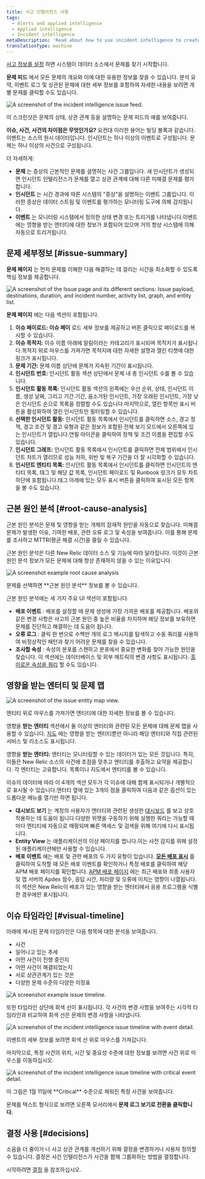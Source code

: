 ```yaml
---
title: 사고 인텔리전스 사용
tags:
  - Alerts and applied intelligence
  - Applied intelligence
  - Incident intelligence
metaDescription: 'Read about how to use incident intelligence to create an overview of all your alert incidents, their sources, and related events.'
translationType: machine
---
```












[사고 정보를 설정](/docs/alerts-applied-intelligence/applied-intelligence/incident-intelligence/get-started-incident-intelligence/#get-started) 하면 시스템이 데이터 소스에서 문제를 찾기 시작합니다.

**문제 피드** 에서 모든 문제의 개요와 이에 대한 유용한 정보를 찾을 수 있습니다. 분석 요약, 이벤트 로그 및 상관된 문제에 대한 세부 정보를 포함하여 자세한 내용을 보려면 개별 문제를 클릭할 수도 있습니다.

<img
  title="The incident intelligence issue feed."
  alt="A screenshot of the incident intelligence issue feed."
  src={issueFeed}
/>

<figcaption>
  이 스크린샷은 문제의 상태, 상관 관계 등을 설명하는 문제 피드의 예를 보여줍니다.
</figcaption>

**이슈, 사건, 사건의 차이점은 무엇인가요?** 요컨대 이러한 용어는 빌딩 블록과 같습니다. 이벤트는 소스의 원시 데이터입니다. 인시던트는 하나 이상의 이벤트로 구성됩니다. 문제는 하나 이상의 사건으로 구성됩니다.

더 자세하게:

* **문제** 는 증상의 근본적인 문제를 설명하는 사건 그룹입니다. 새 인시던트가 생성되면 인시던트 인텔리전스가 문제를 열고 상관 관계에 대해 다른 미해결 문제를 평가합니다.
* **인시던트** 는 시간 경과에 따른 시스템의 "증상"을 설명하는 이벤트 그룹입니다. 이러한 증상은 데이터 스트림 및 이벤트를 평가하는 모니터링 도구에 의해 감지됩니다.
* **이벤트** 는 모니터링 시스템에서 정의한 상태 변경 또는 트리거를 나타냅니다.이벤트에는 영향을 받는 엔터티에 대한 정보가 포함되어 있으며 거의 항상 시스템에 의해 자동으로 트리거됩니다.

## 문제 세부정보 [#issue-summary]

**문제 페이지** 는 먼저 문제를 이해한 다음 해결하는 데 걸리는 시간을 최소화할 수 있도록 핵심 정보를 제공합니다.

<img
  title="The Issue page and its different sections: Issue payload, destinations, duration, and incident number, activity list, graph, and entity list."
  alt="A screenshot of the Issue page and its different sections: Issue payload, destinations, duration, and incident number, activity list, graph, and entity list."
  src={newIssuePage}
/>

**문제 페이지** 에는 다음 섹션이 포함됩니다.

1. **이슈 페이로드: 이슈 페이** 로드 세부 정보를 제공하고 버튼 클릭으로 페이로드를 복사할 수 있습니다.
2. **이슈 목적지:** 이슈 이름 아래에 알림이라는 카테고리가 표시되며 목적지가 표시됩니다.목적지 위로 마우스를 가져가면 목적지에 대한 자세한 설명과 열린 티켓에 대한 링크가 표시됩니다.
3. **문제 기간:** 문제 이름 상단에 문제가 지속된 기간이 표시됩니다.
4. **인시던트 번호:** 인시던트 활동 섹션 상단에서 문제 내 총 인시던트 수를 볼 수 있습니다.
5. **인시던트 활동 목록:** 인시던트 활동 섹션의 왼쪽에는 우선 순위, 상태, 인시던트 이름, 생성 날짜, 그리고 기간.기간, 음소거된 인시던트, 가장 오래된 인시던트, 가장 낮은 인시던트 순으로 목록을 정렬할 수도 있습니다.마지막으로, 열린 항목만 표시 버튼을 활성화하여 열린 인시던트만 필터링할 수 있습니다.
6. **선택한 인시던트 활동:** 인시던트 활동 목록에서 인시던트를 클릭하면 소스, 경고 정책, 경고 조건 및 경고 유형과 같은 정보가 포함된 전체 보기 모드에서 오른쪽에 있는 인시던트가 열립니다.연필 아이콘을 클릭하여 정책 및 조건 이름을 편집할 수도 있습니다.
7. **인시던트 그래프:** 인시던트 활동 목록에서 인시던트를 클릭하면 전체 범위에서 인시던트 차트가 열리므로 성능 저하, 위반 및 복구 기간을 더 잘 시각화할 수 있습니다.
8. **인시던트 엔티티 목록:** 인시던트 활동 목록에서 인시던트를 클릭하면 인시던트의 엔티티 목록, 태그 및 해당 값 목록, 인시던트 페이로드 및 Runbook 링크가 모두 차트 하단에 포함됩니다.태그 아래에 있는 모두 표시 버튼을 클릭하여 표시된 모든 항목을 볼 수도 있습니다.

## 근본 원인 분석 [#root-cause-analysis]

근본 원인 분석은 문제 및 영향을 받는 개체의 잠재적 원인을 자동으로 찾습니다. 미해결 문제가 발생한 이유, 기여한 배포, 관련 오류 로그 및 속성을 보여줍니다. 이를 통해 문제를 조사하고 MTTR(평균 해결 시간)을 줄일 수 있습니다.

<Callout variant="tip">
  근본 원인 분석은 다른 New Relic 데이터 소스 및 기능에 따라 달라집니다. 이것이 근본 원인 분석 정보가 모든 문제에 대해 항상 존재하지 않을 수 있는 이유입니다.
</Callout>

<img
  title="An example root cause analysis."
  alt="A screenshot example root cause analysis"
  src={rootCauseAnalysis}
/>

<figcaption>
  문제를 선택하면 **근본 원인 분석** 정보를 볼 수 있습니다.
</figcaption>

근본 원인 분석에는 세 가지 주요 UI 섹션이 포함됩니다.

* **배포 이벤트** : 배포를 설정할 때 문제 생성에 가장 가까운 배포를 제공합니다. 배포와 같은 변경 사항은 사고의 근본 원인 중 높은 비율을 차지하며 해당 정보를 보유하면 문제를 진단하고 해결하는 데 도움이 됩니다.
* **오류 로그** : 클릭 한 번으로 수백만 개의 로그 메시지를 탐색하고 수동 쿼리를 사용하여 비정상적인 패턴과 찾기 어려운 문제를 찾을 수 있습니다.
* **조사할 속성** : 속성의 분포를 스캔하고 분포에서 중요한 변화를 찾아 가능한 원인을 찾습니다. 이 섹션에는 데이터베이스 및 외부 메트릭의 변경 사항도 표시됩니다. [흥미로운 속성을 쿼리](/docs/query-your-data/nrql-new-relic-query-language/get-started/introduction-nrql-new-relics-query-language) 할 수도 있습니다.

## 영향을 받는 엔터티 및 문제 맵

<img
  title="The issue entity map view."
  alt="A screenshot of the issue entity map view."
  src={NewIssueMapUI}
/>

<figcaption>
  엔티티 위로 마우스를 가져가면 엔티티에 대한 자세한 정보를 볼 수 있습니다.
</figcaption>

영향을 **받는 엔터티** 섹션에서 둘 이상의 엔터티와 관련된 모든 문제에 대해 문제 맵을 사용할 수 있습니다. [지도](/docs/new-relic-one/use-new-relic-one/ui-data/maps-in-context/) 에는 영향을 받는 엔터티뿐만 아니라 해당 엔터티와 직접 관련된 서비스 및 리소스도 표시됩니다.

영향을 **받는 엔터티:** 엔터티는 모니터링할 수 있는 데이터가 있는 모든 것입니다. 특히, 이들은 New Relic 소스의 사건에 초점을 맞추고 엔티티를 추출하고 요약을 제공합니다. 각 엔터티는 고유합니다. 목록이나 지도에서 엔티티를 볼 수 있습니다.

이슈의 데이터에 따라 이 4개의 섹션 모두가 각 이슈에 대해 함께 표시되거나 개별적으로 표시될 수 있습니다.엔터티 옆에 있는 3개의 점을 클릭하여 다음과 같은 옵션이 있는 드롭다운 메뉴를 열기만 하면 됩니다.

* **대시보드 보기** 는 계정의 사용자가 엔터티와 관련된 생성한 [대시보드](/docs/query-your-data/explore-query-data/dashboards/introduction-dashboards/) 를 보고 상호 작용하는 데 도움이 됩니다.다양한 위젯을 구동하기 위해 실행한 쿼리는 가능할 때마다 엔티티에 자동으로 매핑되며 빠른 액세스 및 검색을 위해 여기에 다시 표시됩니다.
* **Entity View** 는 애플리케이션의 이상 페이지를 엽니다.이는 사전 감지를 위해 설정된 애플리케이션에만 사용할 수 있습니다.
* **배포 이벤트** 에는 배포 및 관련 배포의 두 가지 유형이 있습니다. **[모든 배포 표시](/whats-new/applied-intelligence-deployment-events-issue-feed)** 를 클릭하여 도착할 때 모든 배포 이벤트를 확인하거나 특정 배포를 클릭하여 해당 APM 배포 페이지를 확인합니다. [APM 배포 페이지](/docs/apm/apm-ui-pages/events/deployments-page-view-impact-your-app-users) 에는 최근 배포와 최종 사용자 및 앱 서버의 Apdex 점수, 응답 시간, 처리량 및 오류에 미치는 영향이 나열됩니다. 이 섹션은 New Relic이 배포가 있는 영향을 받는 엔터티에서 응용 프로그램을 식별한 경우에만 표시됩니다.

## 이슈 타임라인 [#visual-timeline]

아래에 제시된 문제 타임라인은 다음 항목에 대한 분석을 보여줍니다.

* 사건
* 일어나고 있는 추세
* 어떤 사건이 진행 중인지
* 어떤 사건이 해결되었는지
* 서로 상관관계가 있는 것은
* 다양한 문제 수준의 다양한 이정표

<img
  title="An example issue timeline."
  alt="A screenshot example issue timeline."
  src={incidentsTimeline}
/>

또한 타임라인 상단에 회색 선이 표시됩니다. 각 사건의 변경 사항을 보여주는 시각적 타임라인과 비교하여 회색 선은 문제의 변경 사항을 나타냅니다.

<img
  title="The incident intelligence issue timeline with event detail."
  alt="A screenshot of the incident intelligence issue timeline with event detail."
  src={NewIssueTimelineGreyLine}
/>

<figcaption>
  이벤트의 세부 정보를 보려면 회색 선 위로 마우스를 가져갑니다.
</figcaption>

마지막으로, 특정 사건의 위치, 시간 및 중요성 수준에 대한 정보를 보려면 사건 위로 마우스를 이동하십시오.

<img
  title="The incident intelligence issue timeline with critical event detail."
  alt="A screenshot of the incident intelligence issue timeline with critical event detail."
  src={NewIssueTimeline}
/>

<figcaption>
  이 그림은 1월 11일에 **Critical** 수준으로 채워진 특정 사건을 보여줍니다.
</figcaption>

문제를 텍스트 형식으로 보려면 오른쪽 모서리에서 **문제 로그 보기로 전환을 클릭합니다.**

## 결정 사용 [#decisions]

소음을 더 줄이거 나 사고 상관 관계를 개선하기 위해 결정을 변경하거나 사용자 정의할 수 있습니다. 결정은 사건 인텔리전스가 사건을 함께 그룹화하는 방법을 결정합니다.

시작하려면 [결정](/docs/new-relic-one/use-new-relic-one/new-relic-ai/get-started-decisions) 을 참조하십시오.